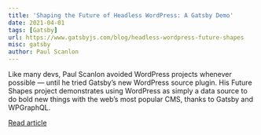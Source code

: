 ```yaml
---
title: 'Shaping the Future of Headless WordPress: A Gatsby Demo'
date: 2021-04-01
tags: [Gatsby]
url: https://www.gatsbyjs.com/blog/headless-wordpress-future-shapes
misc: gatsby
author: Paul Scanlon
---
```


Like many devs, Paul Scanlon avoided WordPress projects whenever possible — until he tried Gatsby’s new WordPress source
plugin. His Future Shapes project demonstrates using WordPress as simply a data source to do bold new things with the
web’s most popular CMS, thanks to Gatsby and WPGraphQL.

[Read article](https://www.gatsbyjs.com/blog/headless-wordpress-future-shapes)
